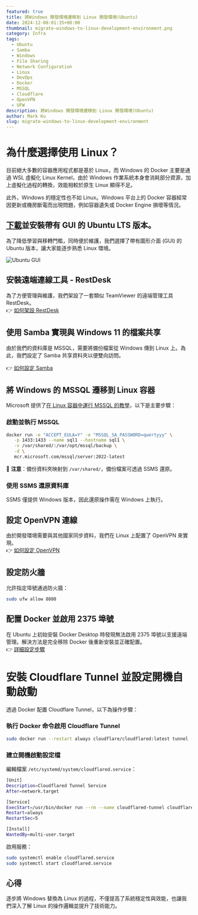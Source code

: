 ```yaml
---
featured: true
title: 將Windows 開發環境遷移到 Linux 開發環境(Ubuntu)
date: 2024-12-08:01:35+08:00
thumbnail: migrate-windows-to-linux-development-environment.png
category: Infra
tags:
  - Ubuntu
  - Samba
  - Windows
  - File Sharing
  - Network Configuration
  - Linux
  - DevOps
  - Docker
  - MSSQL
  - Cloudflare
  - OpenVPN
  - UFW
description: 將Windows 開發環境遷移到 Linux 開發環境(Ubuntu)
author: Mark Ku
slug: migrate-windows-to-linux-development-environment
---
```


# 為什麼選擇使用 Linux？

目前絕大多數的容器應用程式都是基於 Linux，而 Windows 的 Docker 主要是通過 WSL 虛擬化 Linux Kernel，由於 Windows 作業系統本身會消耗部分資源，加上虛擬化過程的轉換，效能相較於原生 Linux 顯得不足。  

此外，Windows 的穩定性也不如 Linux。Windows 平台上的 Docker 容器經常因更新或機房斷電而出現問題，例如容器遺失或 Docker Engine 損壞等情況。

## [下載](https://ubuntu.com/download/desktop)並安裝帶有 GUI 的 Ubuntu LTS 版本。

為了降低學習與移轉門檻，同時便於維護，我們選擇了帶有圖形介面 (GUI) 的 Ubuntu 版本，讓大家能逐步熟悉 Linux 環境。

![Ubuntu GUI](ubuntu-gui.png)

## 安裝遠端連線工具 - RestDesk

為了方便管理與維護，我們架設了一套類似 TeamViewer 的遠端管理工具 RestDesk。  
👉 [如何架設 RestDesk](https://blog.markkulab.net/custom-your-remote-tool-like-team-viwer/)

## 使用 Samba 實現與 Windows 11 的檔案共享

由於我們的資料庫是 MSSQL，需要將備份檔案從 Windows 傳到 Linux 上。為此，我們設定了 Samba 共享資料夾以便雙向訪問。

👉 [如何設定 Samba](https://blog.markkulab.net/ubuntu-samba-windows11-folder-sharing/)

## 將 Windows 的 MSSQL 遷移到 Linux 容器

Microsoft 提供了[在 Linux 容器中運行 MSSQL 的教學](https://learn.microsoft.com/zh-tw/sql/linux/quickstart-install-connect-docker?view=sql-server-ver16&tabs=cli&pivots=cs1-bash)，以下是主要步驟：

### 啟動並執行 MSSQL
```bash
docker run -e "ACCEPT_EULA=Y" -e "MSSQL_SA_PASSWORD=qwertyyy" \
   -p 1433:1433 --name sql1 --hostname sql1 \
   -v /var/shared/:/var/opt/mssql/backup \
   -d \
   mcr.microsoft.com/mssql/server:2022-latest
```
📌 **注意**：備份資料夾映射到 `/var/shared/`，備份檔案可透過 SSMS 還原。

### 使用 SSMS 還原資料庫
SSMS 僅提供 Windows 版本，因此還原操作需在 Windows 上執行。

## 設定 OpenVPN 連線

由於開發環境需要與其他國家同步資料，我們在 Linux 上配置了 OpenVPN 來實現。  
👉 [如何設定 OpenVPN](https://blog.markkulab.net/ubuntu-automatically-connect-to-openvpn-startup/)

## 設定防火牆

允許指定埠號通過防火牆：
```bash
sudo ufw allow 8080
```

## 配置 Docker 並啟用 2375 埠號

在 Ubuntu 上初始安裝 Docker Desktop 時發現無法啟用 2375 埠號以支援遠端管理。解決方法是完全移除 Docker 後重新安裝並正確配置。  
👉 [詳細設定步驟](https://blog.markkulab.net/enable-docker-2375-port-in-ubuntu22/)

# 安裝 Cloudflare Tunnel 並設定開機自動啟動

透過 Docker 配置 Cloudflare Tunnel，以下為操作步驟：

### 執行 Docker 命令啟用 Cloudflare Tunnel
```bash
sudo docker run --restart always cloudflare/cloudflared:latest tunnel --no-autoupdate run --token {{your-token}} --name cloudflared-tunnel
```

### 建立開機啟動設定檔
編輯檔案 `/etc/systemd/system/cloudflared.service`：
```bash
[Unit]
Description=Cloudflared Tunnel Service
After=network.target

[Service]
ExecStart=/usr/bin/docker run --rm --name cloudflared-tunnel cloudflare/cloudflared:latest tunnel --no-autoupdate run --token {{your-token}}
Restart=always
RestartSec=5

[Install]
WantedBy=multi-user.target
```
啟用服務：
```bash
sudo systemctl enable cloudflared.service
sudo systemctl start cloudflared.service
```

## 心得

逐步將 Windows 替換為 Linux 的過程，不僅提高了系統穩定性與效能，也讓我們深入了解 Linux 的操作邏輯並提升了技術能力。
